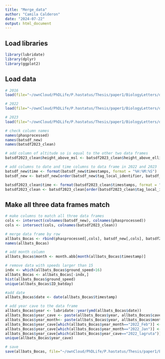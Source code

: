 ```yaml
---
title: "Merge_data"
author: "Camila Calderon"
date: "2024-07-22"
output: html_document
---
```


## Load libraries

```r
library(lubridate)
library(dplyr)
library(ggplot2)
```

## Load data

```r
# 2016
load(file="~/ownCloud/PhDLife/P.hastatus/Thesis/paper1/BiologyLetters/data/Phyllostomus2016_resample_clean.RData")

# 2022
load(file="~/ownCloud/PhDLife/P.hastatus/Thesis/paper1/BiologyLetters/data/BatsBocas_nooutliers.RData")

# 2023
load(file="~/ownCloud/PhDLife/P.hastatus/Thesis/paper1/BiologyLetters/data/PhasBocas_2023_clean.RData")

# check column names
names(phasprocessed)
names(batsdf_new)
names(batsdf2023_clean)

# add column of altitude so is equal to the other two data frames
batsdf2023_clean$height_above_msl <- batsdf2023_clean$height_above_ellipsoid

# add columns to date and time columns to data frame in 2022 and 2023
batsdf_new$time <- format(batsdf_new$timestamps, format = "%H:%M:%S")
batsdf_new <- batsdf_new[order(batsdf_new$tag_local_identifier, batsdf_new$timestamps),]

batsdf2023_clean$time <- format(batsdf2023_clean$timestamps, format = "%H:%M:%S")
batsdf2023_clean <- batsdf2023_clean[order(batsdf2023_clean$tag_local_identifier, batsdf2023_clean$timestamps),]
```

## Make all three data frames match

```r
# make columns to match all three data frames
cols <- intersect(colnames(batsdf_new), colnames(phasprocessed))
cols <- intersect(cols, colnames(batsdf2023_clean))

# merge data frame by row
allbats_Bocas <- rbind(phasprocessed[,cols], batsdf_new[,cols], batsdf2023_clean[,cols])
names(allbats_Bocas)

# add month column
allbats_Bocas$month <- month.abb[month(allbats_Bocas$timestamp)]

# remove data with speeds larger than 15
indx <- which(allbats_Bocas$ground_speed>16)
allbats_Bocas <- allbats_Bocas[-indx,]
hist(allbats_Bocas$ground_speed)
unique(allbats_Bocas$ID_batday)

#add date
allbats_Bocas$date <- date(allbats_Bocas$timestamp)

# add year cave to the data frame
allbats_Bocas$year <- lubridate::year(ymd(allbats_Bocas$date))
allbats_Bocas$year_cave <- paste(allbats_Bocas$year, allbats_Bocas$cave, sep="_")
allbats_Bocas$year_month<- paste(allbats_Bocas$year, allbats_Bocas$month, sep="_")
allbats_Bocas$year_cave[which(allbats_Bocas$year_month=="2022_Feb")] <- "2022_lagruta_Feb"
allbats_Bocas$year_cave[which(allbats_Bocas$year_month=="2022_Jan")] <- "2022_lagruta_Feb"
allbats_Bocas$year_cave[which(allbats_Bocas$year_cave=="2022_lagruta")] <- "2022_lagruta_Mar"
unique(allbats_Bocas$year_cave)

# save
save(allbats_Bocas, file="~/ownCloud/PhDLife/P.hastatus/Thesis/paper1/BiologyLetters/data/allPhastBocas_merged.RData")
```

